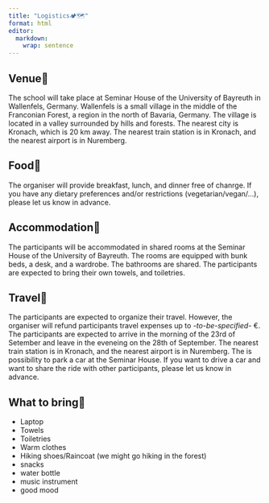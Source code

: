 ```yaml
---
title: "Logistics🏕️🗺️"
format: html
editor: 
  markdown: 
    wrap: sentence
---
```


## Venue🏡
The school will take place at Seminar House of the University of Bayreuth in Wallenfels, Germany. Wallenfels is a small village in the middle of the Franconian Forest, a region in the north of Bavaria, Germany. The village is located in a valley surrounded by hills and forests. The nearest city is Kronach, which is 20 km away. The nearest train station is in Kronach, and the nearest airport is in Nuremberg.

## Food🍱
The organiser will provide breakfast, lunch, and dinner free of chanrge. If you have any dietary preferences and/or restrictions (vegetarian/vegan/...), please let us know in advance.

## Accommodation🛌
The participants will be accommodated in shared rooms at the Seminar House of the University of Bayreuth. The rooms are equipped with bunk beds, a desk, and a wardrobe. The bathrooms are shared. The participants are expected to bring their own towels, and toiletries.

## Travel🚗
The participants are expected to organize their travel. However, the organiser will refund participants travel expenses up to *-to-be-specified-* €. The participants are expected to arrive in the morning of the 23rd of Setember and leave in the eveneing on the 28th of September. The nearest train station is in Kronach, and the nearest airport is in Nuremberg. The is possibility to park a car at the Seminar House. If you want to drive a car and want to share the ride with other participants, please let us know in advance.

## What to bring🎒
- Laptop
- Towels
- Toiletries
- Warm clothes
- Hiking shoes/Raincoat (we might go hiking in the forest)
- snacks
- water bottle
- music instrument
- good mood



